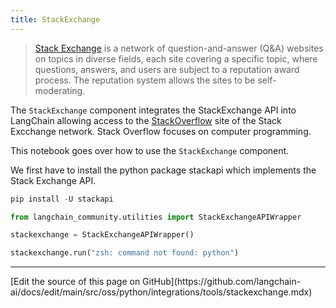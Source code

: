 ```yaml
---
title: StackExchange
---
```


>[Stack Exchange](https://stackexchange.com/) is a network of question-and-answer (Q&A) websites on topics in diverse fields, each site covering a specific topic, where questions, answers, and users are subject to a reputation award process. The reputation system allows the sites to be self-moderating.

The `StackExchange` component integrates the StackExchange API into LangChain allowing access to the [StackOverflow](https://stackoverflow.com/) site of the Stack Excchange network. Stack Overflow focuses on computer programming.

This notebook goes over how to use the `StackExchange` component.

We first have to install the python package stackapi which implements the Stack Exchange API.

```python
pip install -U stackapi
```

```python
from langchain_community.utilities import StackExchangeAPIWrapper

stackexchange = StackExchangeAPIWrapper()

stackexchange.run("zsh: command not found: python")
```

---

<Callout icon="pen-to-square" iconType="regular">
  [Edit the source of this page on GitHub](https://github.com/langchain-ai/docs/edit/main/src/oss/python/integrations/tools/stackexchange.mdx)
</Callout>
